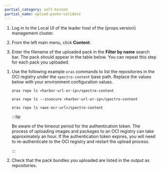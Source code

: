 ```yaml
---
partial_category: self-hosted
partial_name: upload-packs-validate
---
```


<Tabs groupId="registry-type">

<TabItem value="internal-zot-registry" label="Internal Zot Registry">

1. Log in to the Local UI of the leader host of the {props.version} management cluster.

2. From the left main menu, click **Content**.

3. Enter the filename of the uploaded pack in the **Filter by name** search bar. The pack should appear in the table
   below. You can repeat this step for each pack you uploaded.

</TabItem>

<TabItem value="external-registry" label="External Registry">

1. Use the following example `oras` commands to list the repositories in the OCI registry under the `spectro-content` base path. Replace the values below with your environment configuration values.

   <Tabs>

   <TabItem label="Harbor" value="harbor-list">

   <Tabs>

   <TabItem label="Regular Certificate" value="regular-certificate">

   ```shell
   oras repo ls <harbor-url-or-ip>/spectro-content
   ```

   </TabItem>

   <TabItem label="Self-Signed Certificate" value="self-signed-certificate">

   ```shell
   oras repo ls --insecure <harbor-url-or-ip>/spectro-content
   ```

   </TabItem>

   </Tabs>

   </TabItem>

   <TabItem label="AWS ECR" value="aws-ecr-list">

   ```shell
   oras repo ls <aws-ecr-url>/spectro-content
   ```

   </TabItem>

   </Tabs>

   :::tip

   Be aware of the timeout period for the authentication token. The process of uploading images and packages to an OCI
   registry can take approximately an hour. If the authentication token expires, you will need to re-authenticate to
   the OCI registry and restart the upload process.

   :::

2. Check that the pack bundles you uploaded are listed in the output as repositories.

</TabItem>

</Tabs>